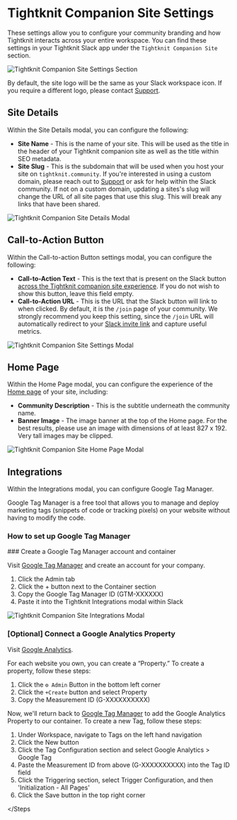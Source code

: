 
# Tightknit Companion Site Settings

These settings allow you to configure your community branding and how Tightknit interacts across your entire workspace.
You can find these settings in your Tightknit Slack app under the `Tightknit Companion Site` section.

![Tightknit Companion Site Settings Section](/slack-administration/site-settings.png)

By default, the site logo will be the same as your Slack workspace icon. If you require a different logo, please contact [Support](mailto:support@tightknit.ai).

## Site Details

Within the Site Details modal, you can configure the following:

- **Site Name** - This is the name of your site.
  This will be used as the title in the header of your Tightknit companion site as well as the title within SEO metadata.
- **Site Slug** - This is the subdomain that will be used when you host your site on `tightknit.community`.
  <Callout type="info" emoji="ℹ️">
    If you're interested in using a custom domain, please reach out to
    [Support](mailto:support@tightknit.ai) or ask for help within the Slack
    community.
  </Callout>
  <Callout type="warning" emoji="⚠️">
    If not on a custom domain, updating a sites's slug will change the URL of
    all site pages that use this slug. This will break any links that have been
    shared.
  </Callout>

![Tightknit Companion Site Details Modal](/slack-administration/community-details-modal.png)

## Call-to-Action Button

Within the Call-to-action Button settings modal, you can configure the following:

- **Call-to-Action Text** - This is the text that is present on the Slack button [across the Tightknit companion site experience](../tightknit-site/navbar-and-sidebar.mdx#call-to-action-button). If you do not wish to show this button, leave this field empty.
- **Call-to-Action URL** - This is the URL that the Slack button will link to when clicked. By default, it is the `/join` page of your community. We strongly recommend you keep this setting, since the `/join` URL will automatically redirect to your [Slack invite link](#slack-invite-link) and capture useful metrics.

![Tightknit Companion Site Settings Modal](/slack-administration/site-call-to-action-button-modal.png)

## Home Page

Within the Home Page modal, you can configure the experience of the [Home page](../tightknit-site/home) of your site, including:

- **Community Description** - This is the subtitle underneath the community name.
- **Banner Image** - The image banner at the top of the Home page. For the best results, please use an image with dimensions of at least 827 x 192. Very tall images may be clipped.

![Tightknit Companion Site Home Page Modal](/slack-administration/home-page-modal.png)

## Integrations

Within the Integrations modal, you can configure Google Tag Manager.

Google Tag Manager is a free tool that allows you to manage and deploy marketing tags (snippets of code or tracking pixels) on your website without having to modify the code.

### How to set up Google Tag Manager

<Steps>
### Create a Google Tag Manager account and container
 
Visit [Google Tag Manager](https://tagmanager.google.com/) and create an account for your company.

1. Click the Admin tab
2. Click the + button next to the Container section
3. Copy the Google Tag Manager ID (GTM-XXXXXX)
4. Paste it into the Tightknit Integrations modal within Slack

![Tightknit Companion Site Integrations Modal](/slack-administration/site-integrations-modal.png)

### [Optional] Connect a Google Analytics Property

Visit [Google Analytics](https://analytics.google.com/analytics/web/).

For each website you own, you can create a “Property.”
To create a property, follow these steps:

1. Click the `⚙ Admin` Button in the bottom left corner
2. Click the `+Create` button and select Property
3. Copy the Measurement ID (G-XXXXXXXXXX)

Now, we'll return back to [Google Tag Manager](https://tagmanager.google.com/) to add the Google Analytics Property to our container.
To create a new Tag, follow these steps:

1. Under Workspace, navigate to Tags on the left hand navigation
2. Click the New button
3. Click the Tag Configuration section and select Google Analytics > Google Tag
4. Paste the Measurement ID from above (G-XXXXXXXXXX) into the Tag ID field
5. Click the Triggering section, select Trigger Configuration, and then 'Initialization - All Pages'
6. Click the Save button in the top right corner

</Steps

>
